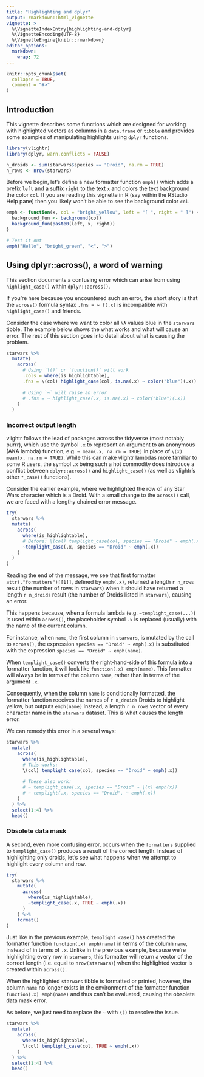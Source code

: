 ```yaml
---
title: "Highlighting and dplyr"
output: rmarkdown::html_vignette
vignette: >
  %\VignetteIndexEntry{highlighting-and-dplyr}
  %\VignetteEncoding{UTF-8}
  %\VignetteEngine{knitr::rmarkdown}
editor_options: 
  markdown: 
    wrap: 72
---
```


```r
knitr::opts_chunk$set(
  collapse = TRUE,
  comment = "#>"
)
```

## Introduction

This vignette describes some functions which are designed for working
with highlighted vectors as columns in a `data.frame` or `tibble` and
provides some examples of manipulating highlights using `dplyr`
functions.

```r
library(vlightr)
library(dplyr, warn.conflicts = FALSE)
```

```r
n_droids <- sum(starwars$species == "Droid", na.rm = TRUE)
n_rows <- nrow(starwars)
```

Before we begin, let's define a new formatter function `emph()` which adds a
prefix `left` and a suffix `right` to the text `x` and colors the text 
background the color `col`. If you are reading this vignette in R (say within 
the RStudio Help pane) then you likely won't be able to see the background 
color `col`.

```r
emph <- function(x, col = "bright_yellow", left = "[ ", right = " ]") {
  background_fun <- background(col)
  background_fun(paste0(left, x, right))
}

# Test it out
emph("Hello", "bright_green", "<", ">")
```

## Using dplyr::across(), a word of warning

This section documents a confusing error which can arise from using
`highlight_case()` within `dplyr::across()`.

If you're here because you encountered such an error, the short story is
that the `across()` formula syntax `.fns = ~ f(.x)` is incompatible with
`highlight_case()` and friends.

Consider the case where we want to color all `NA` values blue in the `starwars` 
tibble. The example below shows the what works and what will cause an error. 
The rest of this section goes into detail about what is causing the problem.

```r
starwars %>%
  mutate(
    across(
      # Using `\()` or `function()` will work
      .cols = where(is_highlightable),
      .fns = \(col) highlight_case(col, is.na(.x) ~ color("blue")(.x))
    
      # Using `~` will raise an error
      # .fns = ~ highlight_case(.x, is.na(.x) ~ color("blue")(.x))
    )
  )
```

### Incorrect output length

vlightr follows the lead of packages across the tidyverse (most 
notably purrr), which use the symbol `.x` to represent an argument to an 
anonymous (AKA lambda) function, e.g. `~ mean(.x, na.rm = TRUE)` in place of 
`\(x) mean(x, na.rm = TRUE)`. While this can make vlightr lambdas more familiar 
to some R users, the symbol `.x` being such a hot commodity does introduce a 
conflict between `dplyr::across()` and `highlight_case()` (as well as vlightr's 
other `*_case()` functions).

Consider the earlier example, where we highlighted the row of any Star
Wars character which is a Droid. With a small change to the `across()`
call, we are faced with a lengthy chained error message.

```r
try(
  starwars %>%
  mutate(
    across(
      where(is_highlightable),
      # Before: \(col) templight_case(col, species == "Droid" ~ emph(.x))
      ~templight_case(.x, species == "Droid" ~ emph(.x))
    )
  )
)
```

Reading the end of the message, we see that first formatter 
`attr(,"formatters")[[1]]`, defined by `emph(.x)`, returned a length `r n_rows` 
result (the number of rows in `starwars`) when it should have returned a length
`r n_droids` result (the number of Droids listed in `starwars`), causing
an error.

This happens because, when a formula lambda (e.g.
`~templight_case(...)`) is used within `across()`, the placeholder
symbol `.x` is replaced (usually) with the name of the current column.

For instance, when `name`, the first column in `starwars`, is mutated by
the call to `across()`, the expression `species == "Droid" ~ emph(.x)` 
is substituted with the expression `species == "Droid" ~ emph(name)`.

When `templight_case()` converts the right-hand-side of this formula
into a formatter function, it will look like `function(.x) emph(name)`. This 
formatter will always be in terms of the column `name`, rather than in terms 
of the argument `.x`.

Consequently, when the column `name` is conditionally formatted, the
formatter function receives the names of `r n_droids` Droids to
highlight yellow, but outputs `emph(name)` instead, a length `r n_rows` vector 
of every character name in the `starwars` dataset. This is what causes the 
length error.

We can remedy this error in a several ways:

```r
starwars %>%
  mutate(
    across(
      where(is_highlightable),
      # This works:
      \(col) templight_case(col, species == "Droid" ~ emph(.x))
      
      # These also work:
      # ~ templight_case(.x, species == "Droid" ~ \(x) emph(x))
      # ~ templight(.x, species == "Droid", ~ emph(.x))
    )
  ) %>%
  select(1:4) %>%
  head()
```

### Obsolete data mask

A second, even more confusing error, occurs when the `formatters` supplied to 
`templight_case()` produces a result of the correct length. Instead of 
highlighting only droids, let's see what happens when we attempt to highlight 
every column and row.

```r
try(
  starwars %>%
    mutate(
      across(
        where(is_highlightable),
        ~templight_case(.x, TRUE ~ emph(.x))
      )
    ) %>%
    format()
)
```

Just like in the previous example, `templight_case()` has created the formatter
function `function(.x) emph(name)` in terms of the column `name`, instead of in
terms of `.x`. Unlike in the previous example, because we're highlighting every
row in `starwars`, this formatter will return a vector of the correct length
(i.e. equal to `nrow(starwars)`) when the highlighted vector is created within 
`across()`.

When the highlighted `starwars` tibble is formatted or printed, however, the 
column `name` no longer exists in the environment of the formatter function 
`function(.x) emph(name)` and thus can't be evaluated, causing the obsolete 
data mask error.

As before, we just need to replace the `~` with `\()` to resolve the issue.

```r
starwars %>%
  mutate(
    across(
      where(is_highlightable),
      \(col) templight_case(col, TRUE ~ emph(.x))
    )
  ) %>%
  select(1:4) %>%
  head()
```
